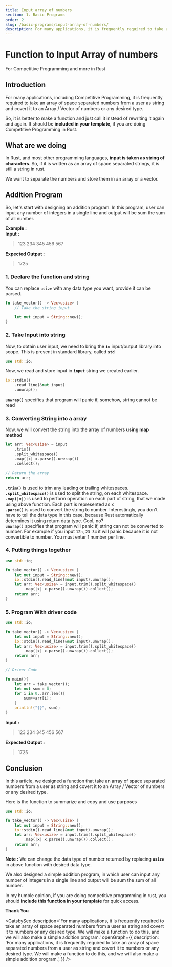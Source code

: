 ```yaml
---
title: Input array of numbers
section: 1. Basic Programs
order: 2
slug: /basic-programs/input-array-of-numbers/
description: For many applications, it is frequently required to take an array of space separated numbers from a user as string and covert it to numbers or any desired type. We will make a function to do this, and we will also make a simple addition program.
---
```


# Function to Input Array of numbers
For Competitive Programming and more in Rust

## Introduction

For many applications, including Competitive Programming, it is frequently required to take an array of space separated numbers from a user as string and covert it to an Array / Vector of numbers or any desired type.

So, it is better to make a function and just call it instead of rewriting it again and again. It should be **included in your template**, if you are doing Competitive Programming in Rust.


## What are we doing

In Rust, and most other programming languages, **input is taken as string of characters**. So, if it is written as an array of space separated strings, it is still a string in rust.

We want to separate the numbers and store them in an array or a vector.

## Addition Program

So, let's start with designing an addition program. In this program, user can input any number of integers in a single line and output will be sum the sum of all number.

**Example :** <br />
**Input :**
> 123  234 345 456 567

**Expected Output :**
> 1725

### 1. Declare the function and string

You can replace `usize` with any data type you want, provide it can be parsed.

```rust
fn take_vector() -> Vec<usize> {
    // Take the string input

    let mut input = String::new();
}
```

### 2. Take Input into string

Now,  to obtain user input, we need to bring the **`io`** input/output library into scope. This is present in standard library, called **`std`**

```rust
use std::io;
```

Now, we read and store input in **`input`** string  we created earlier.

``` rust
io::stdin()
    .read_line(&mut input)
    .unwrap();
```
**`unwrap()`** specifies that program will panic if, somehow, string cannot be read

### 3. Converting String into a array

Now, we will convert the string into the array of numbers **using map method**

```rust
let arr: Vec<usize> = input
    .trim()
    .split_whitespace()
    .map(|x| x.parse().unwrap())
    .collect();

// Return the array
return arr;
```

**`.trim()`** is used to trim any leading or trailing whitespaces. <br />
**`.split_whitespace()`** is used to split the string, on each whitespace. <br />
**`.map(|x|)`** is used to perform operation on each part of string, that we made using above function. Each part is represented as x<br />
**`.parse()`** is used to convert the string to number. Interestingly, you don't have to tell the data type in this case, because Rust automatically determines it using return data type. Cool, no? <br />
**`unwrap()`** specifies that program will panic if, string can not be converted to number. For example if you input `12h`, `23 34` it will panic because it is not convertible to number. You must enter 1 number per line.

### 4. Putting things together

```rust
use std::io;

fn take_vector() -> Vec<usize> {
    let mut input = String::new();
    io::stdin().read_line(&mut input).unwrap();
    let arr: Vec<usize> = input.trim().split_whitespace()
        .map(|x| x.parse().unwrap()).collect();
    return arr;
}
```

### 5. Program With driver code

```rust
use std::io;

fn take_vector() -> Vec<usize> {
    let mut input = String::new();
    io::stdin().read_line(&mut input).unwrap();
    let arr: Vec<usize> = input.trim().split_whitespace()
        .map(|x| x.parse().unwrap()).collect();
    return arr;
}

// Driver Code

fn main(){
    let arr = take_vector();
    let mut sum = 0;
    for i in 0..arr.len(){
        sum+=arr[i];
    }
    println!("{}", sum);
}
```

**Input :**
> 123  234 345 456 567

**Expected Output :**
> 1725

## Conclusion

In this article, we designed a function that take an array of space separated numbers from a user as string and covert it to an Array / Vector of numbers or any desired type.

Here is the function to summarize and copy and use purposes

```rust
use std::io;

fn take_vector() -> Vec<usize> {
    let mut input = String::new();
    io::stdin().read_line(&mut input).unwrap();
    let arr: Vec<usize> = input.trim().split_whitespace()
        .map(|x| x.parse().unwrap()).collect();
    return arr;
}
```

**Note :** We can change the data type of number returned by replacing **`usize`** in above function with desired data type.

We also designed a simple addition program, in which user can input any number of integers in a single line and output will be sum the sum of all number.

In my humble opinion, if you are doing competitive programming in rust, you should **include this function in your template** for quick access.

**Thank You**



<GatsbySeo
    description='For many applications, it is frequently required to take an array of space separated numbers from a user as string and covert it to numbers or any desired type. We will make a function to do this, and we will also make a simple addition program.'
    openGraph={{
        description: 'For many applications, it is frequently required to take an array of space separated numbers from a user as string and covert it to numbers or any desired type. We will make a function to do this, and we will also make a simple addition program.',
    }}
/>


